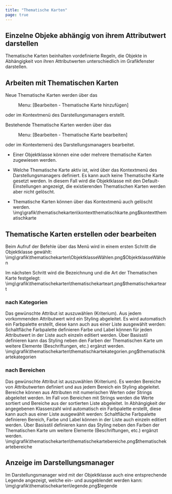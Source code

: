 ```yaml
---
title: "Thematische Karten"
page: true
---
```

## Einzelne Objeke abh&#228;ngig von ihrem Attributwert darstellen

Thematische Karten beinhalten vordefinierte Regeln, die Objekte in Abh&#228;ngigkeit von ihren Attributwerten unterschiedlich im Grafikfenster darstellen.

## Arbeiten mit Thematischen Karten
Neue Thematische Karten werden &#252;ber das  <Menu> Menu: [Bearbeiten - Thematische Karte hinzufügen] </Menu>  oder im Kontextmen&#252; des Darstellungsmanagers erstellt.

Bestehende Thematische Karten werden &#252;ber das  <Menu> Menu: [Bearbeiten - Thematische Karte bearbeiten] </Menu>  oder im Kontextemen&#252; des Darstellungsmanagers bearbeitet.


- Einer Objektklasse k&#246;nnen eine oder mehrere thematische Karten zugewiesen werden. 

- Welche Thematische Karte aktiv ist, wird &#252;ber das Kontextmen&#252; des Darstellungsmanagers definiert. Es kann auch keine Thematische Karte gesetzt werden. In diesem Fall wird die Objektklasse mit den Default-Einstellungen angezeigt, die existierenden Thematischen Karten werden aber nicht gel&#246;scht.

- Thematische Karten k&#246;nnen &#252;ber das Kontextmen&#252; auch gel&#246;scht werden.<Image>\img\grafik\thematischekarten\kontextthematischkarte.png$kontextthematischkarte</Image>

## Thematische Karten erstellen oder bearbeiten
Beim Aufruf der Befehle &#252;ber das Men&#252; wird in einem ersten Schritt die Objektklasse gew&#228;hlt:<Image>\img\grafik\thematischekarten\ObjektklasseWählen.png$ObjektklasseWählen</Image>

Im n&#228;chsten Schritt wird die Bezeichnung und die Art der Thematischen Karte festgelegt:<Image>\img\grafik\thematischekarten\thematischekarteart.png$thematischekarteart</Image>

### nach Kategorien
Das gew&#252;nschte Attribut ist auszuw&#228;hlen (Kriterium).
Aus jedem vorkommenden Attributwert wird ein Styling abgeleitet. Es wird automatisch ein Farbpalette erstellt, diese kann auch aus einer Liste ausgew&#228;hlt werden: Schaltfl&#228;che  <Border>Farbpalette definieren</Border> 
Farbe und Label k&#246;nnen f&#252;r jeden Attributwert in der Liste auch einzeln editiert werden.
&#220;ber  <Border>Basisstil definieren</Border>  kann das Styling neben den Farben der Thematischen Karte um weitere Elemente (Beschriftungen, etc.) erg&#228;nzt werden.<Image>\img\grafik\thematischekarten\thematischkartekategorien.png$thematischkartekategorien</Image>

### nach Bereichen
Das gew&#252;nschte Attribut ist auszuw&#228;hlen (Kriterium).
Es werden Bereiche von Attributwerten definiert und aus jedem Bereich ein Styling abgeleitet. Bereiche k&#246;nnen aus Attributen mit numerischen Werten oder Strings abgeleitet werden. Im Fall von Bereichen mit Strings werden die Werte sortiert und Bereiche aus der sortierten Liste abgeleitet.  In Abh&#228;ngigkeit der angegebenen Klassenzahl wird automatisch ein Farbpalette erstellt, diese kann auch aus einer Liste ausgew&#228;hlt werden: Schaltfl&#228;che  <Border>Farbpalette definieren</Border> 
Bereich, Farbe und Label k&#246;nnen in der Liste auch einzeln editiert werden.
&#220;ber  <Border>Basisstil definieren</Border>  kann das Styling neben den Farben der Thematischen Karte um weitere Elemente (Beschriftungen, etc.) erg&#228;nzt werden.<Image>\img\grafik\thematischekarten\thematischekartebereiche.png$thematischekartebereiche</Image>

## Anzeige im Darstellungsmanager
Im Darstellungsmanager wird mit der Objektklasse auch eine entsprechende Legende angezeigt, welche ein- und ausgeblendet werden kann:<Image>\img\grafik\thematischekarten\legende.png$legende</Image>



